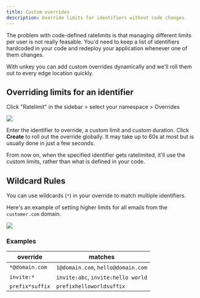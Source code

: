 ```yaml
---
title: Custom overrides 
description: Override limits for identifiers without code changes.
---
```


The problem with code-defined ratelimits is that managing different limits per user is not really feasable.
You'd need to keep a list of identifiers hardcoded in your code and redeploy your application whenever one of them changes.

With unkey you can add custom overrides dynamically and we'll roll them out to every edge location quickly.


## Overriding limits for an identifier


<Steps>

<Step title="Head over to your namespace page">

Click "Ratelimit" in the sidebar > select your namespace > Overrides

</Step>
<Step title="Create a new override">

<Frame>
      <img src="/ratelimiting/new-override.png"/>
</Frame>

Enter the identifier to override, a custom limit and custom duration.
</Step>
<Step title="Save">
Click **Create** to roll out the override globally. It may take up to 60s at most but is usually done in just a few seconds.

From now on, when the specified identifier gets ratelimited, it'll use the custom limits, rather than what is defined in your code.
</Step>
</Steps>


## Wildcard Rules

You can use wildcards (`*`) in your override to match multiple identifiers.

Here's an example of setting higher limits for all emails from the `customer.com` domain.


<Frame>
      <img src="/ratelimiting/wildcard-override.png"/>
</Frame>

### Examples

| override        | matches                                 |
|-----------------|-----------------------------------------|
| `*@domain.com`  | `1@domain.com`, `hello@domain.com`      |
| `invite:*`      | `invite:abc`, `invite:hello world`      |
| `prefix*suffix` | `prefixhelloworldsuffix`                |
